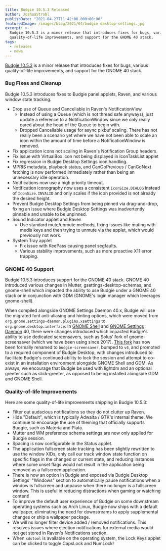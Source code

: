 ```yaml
---
title: Budgie 10.5.3 Released
author: JoshuaStrobl
publishDate: "2021-04-27T11:42:00.000+00:00"
featuredImage: /images/blog/2021/04/budgie-desktop-settings.jpg
excerpt: >-
  Budgie 10.5.3 is a minor release that introduces fixes for bugs, various
  quality-of-life improvements, and support for the GNOME 40 stack.
tags:
  - releases
  - news
---
```


[Budgie 10.5.3](https://github.com/BuddiesOfBudgie/budgie-desktop/releases/tag/v10.5.3?ref=buddiesofbudgie.org) is a minor release that introduces fixes for bugs, various quality-of-life improvements, and support for the GNOME 40 stack.

### Bug Fixes and Cleanup

Budgie 10.5.3 introduces fixes to Budgie panel applets, Raven, and various window state tracking.

- Drop use of Queue and Cancellable in Raven's NotificationView.
  - Instead of using a Queue (which is not thread safe anyways), just update a reference to a NotificationWindow since we only really cared about the head of the Queue to begin with.
  - Dropped Cancellable usage for async pixbuf scaling. There has not really been a scenario yet where we have not been able to scale an icon within the amount of time before a NotificationWindow is removed.
- Fix application icons not scaling in Raven's Notification Group headers.
- Fix issue with VirtualBox icon not being displayed in IconTaskList applet
- Fix regression in Budgie Desktop Settings icon handling.
- MPRIS metadata, playback status, and CanGoPrevious / CanGoNext fetching is now performed immediately rather than being an unnecessary idle operation.
- Notifications now use a high priority timeout.
- Notification iconography now uses a consistent `IconSize.DIALOG` instead of `IconSize.INVALID` and only scales if the icon provided is not already the desired height.
- Prevent Budgie Desktop Settings from being pinned via drag-and-drop, fixing an issue where Budgie Desktop Settings was inadvertently pinnable and unable to be unpinned.
- Sound Indicator applet and Raven
  - Use standard mute/unmute methods, fixing issues like muting with media keys and then trying to unmute via the applet, which would previously not work.
- System Tray applet
  - Fix issue with KeePass causing panel segfaults.
  - Various stability improvements, such as more proactive X11 error trapping.

### GNOME 40 Support

Budgie 10.5.3 introduces support for the GNOME 40 stack. GNOME 40 introduced various changes in Mutter, gsettings-desktop-schemas, and gnome-shell which impacted the ability to use Budgie under a GNOME 40 stack or in conjunction with GDM (GNOME's login manager which leverages gnome-shell).

When compiled alongside GNOME Settings Daemon 40.x, Budgie will use the migrated font anti-aliasing and hinting options, which were moved from `org.gnome.settings-daemon.plugins.xsettings` to `org.gnome.desktop.interface`. In [GNOME Shell](https://gitlab.gnome.org/GNOME/gnome-shell/-/commit/af5aff32514d7236d3261670a5ed0c087ee3abdd?ref=buddiesofbudgie.org) and [GNOME Settings Daemon](https://gitlab.gnome.org/GNOME/gnome-settings-daemon/-/commit/f7702421321ff8aeeb2aad26afefee997b63e938?ref=buddiesofbudgie.org) 40, there were changes introduced which impacted Budgie's ability to use dedicated screensavers, such as Solus' fork of gnome-screensaver (which we have been using since 2017). [This fork](https://github.com/BuddiesOfBudgie/budgie-screensaver?ref=buddiesofbudgie.org) has now been formally renamed to `budgie-screensaver`, bumped to `v4`, and promoted to a required component of Budgie Desktop, with changes introduced to facilitate Budgie's continued ability to lock the session and attempt to co-exist in an installation environment alongside GNOME Shell and GDM. As always, we encourage that Budgie be used with lightdm and an optional greeter such as slick-greeter, as opposed to being installed alongside GDM and GNOME Shell.

### Quality-of-life Improvements

Here are some quality-of-life improvements shipping in Budgie 10.5.3:

- Filter out audacious notifications so they do not clutter up Raven.
- Hide "Default", which is typically Adwaita / GTK's internal theme. We continue to encourage the use of theming that officially supports Budgie, such as Materia and Plata.
- Mutter and WM preference schema settings are now only applied for Budgie session.
- Spacing is now configurable in the Status applet.
- The application fullscreen state tracking has been slightly rewritten to use the window XIDs, only call our track window state function on specific flags in the changed or current state, and reducing instances where some unset flags would not result in the application being removed as a fullscreen application.
- There is now an option in Budgie and exposed via Budgie Desktop Settings' "Windows" section to automatically pause notifications when a window is fullscreen and unpause when there no longer is a fullscreen window. This is useful in reducing distractions when gaming or watching content!
- To improve the default user experience of Budgie on some downstream operating systems such as Arch Linux, Budgie now ships with a default wallpaper, eliminating the need for downstreams to apply supplemental changes or ship a wallpaper package.
- We will no longer filter device added / removed notifications. This resolves issues where ejection notifications for external media would not get stored in Raven's Notifications section.
- When `xdotool` is available on the operating system, the Lock Keys applet can be clicked to toggle CapsLock and NumLock!

<OCCallout />
